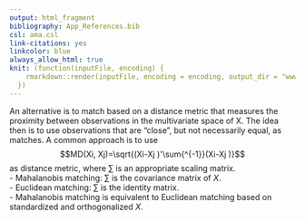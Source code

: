 ```yaml
---
output: html_fragment
bibliography: App_References.bib
csl: ama.csl
link-citations: yes
linkcolor: blue
always_allow_html: true
knit: (function(inputFile, encoding) {
    rmarkdown::render(inputFile, encoding = encoding, output_dir = "www/")
  })
---
```


An alternative is to match based on a distance metric that measures the proximity between observations in the multivariate space of X. The idea then is to use observations that are “close”, but not necessarily equal, as matches. A common approach is to use  
$$MD(Xi, Xj)=\sqrt{(Xi-Xj )'\sum{^{-1}}(Xi-Xj )}$$
as distance metric, where $\textstyle \sum$ is an appropriate scaling matrix.  
- Mahalanobis matching: $\textstyle \sum$ is the covariance matrix of $X$.  
- Euclidean matching: $\textstyle \sum$ is the identity matrix.  
- Mahalanobis matching is equivalent to Euclidean matching based on standardized and orthogonalized $X$.  
